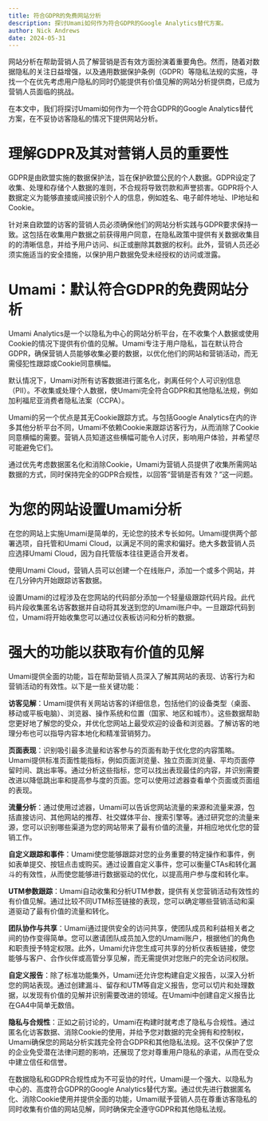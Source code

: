 ```yaml
---
title: 符合GDPR的免费网站分析
description: 探讨Umami如何作为符合GDPR的Google Analytics替代方案。
author: Nick Andrews
date: 2024-05-31
---
```


网站分析在帮助营销人员了解营销是否有效方面扮演着重要角色。然而，随着对数据隐私的关注日益增强，以及通用数据保护条例（GDPR）等隐私法规的实施，寻找一个在优先考虑用户隐私的同时仍能提供有价值见解的网站分析提供商，已成为营销人员面临的挑战。

在本文中，我们将探讨Umami如何作为一个符合GDPR的Google Analytics替代方案，在不妥协访客隐私的情况下提供网站分析。

# 理解GDPR及其对营销人员的重要性

GDPR是由欧盟实施的数据保护法，旨在保护欧盟公民的个人数据。GDPR设定了收集、处理和存储个人数据的准则，不合规将导致罚款和声誉损害。GDPR将个人数据定义为能够直接或间接识别个人的信息，例如姓名、电子邮件地址、IP地址和Cookie。

针对来自欧盟的访客的营销人员必须确保他们的网站分析实践与GDPR要求保持一致。这包括在收集用户数据之前获得用户同意，在隐私政策中提供有关数据收集目的的清晰信息，并给予用户访问、纠正或删除其数据的权利。此外，营销人员还必须实施适当的安全措施，以保护用户数据免受未经授权的访问或泄露。

# Umami：默认符合GDPR的免费网站分析

Umami Analytics是一个以隐私为中心的网站分析平台，在不收集个人数据或使用Cookie的情况下提供有价值的见解。Umami专注于用户隐私，旨在默认符合GDPR，确保营销人员能够收集必要的数据，以优化他们的网站和营销活动，而无需侵犯性跟踪或Cookie同意横幅。

默认情况下，Umami对所有访客数据进行匿名化，剥离任何个人可识别信息（PII）。不收集或处理个人数据，使Umami完全符合GDPR和其他隐私法规，例如加利福尼亚消费者隐私法案（CCPA）。

Umami的另一个优点是其无Cookie跟踪方式。与包括Google Analytics在内的许多其他分析平台不同，Umami不依赖Cookie来跟踪访客行为，从而消除了Cookie同意横幅的需要。营销人员知道这些横幅可能令人讨厌，影响用户体验，并希望尽可能避免它们。

通过优先考虑数据匿名化和消除Cookie，Umami为营销人员提供了收集所需网站数据的方式，同时保持完全的GDPR合规性，以回答“营销是否有效？”这一问题。

# 为您的网站设置Umami分析

在您的网站上实施Umami是简单的，无论您的技术专长如何。Umami提供两个部署选项，自托管和Umami Cloud，以满足不同的需求和偏好。绝大多数营销人员应选择Umami Cloud，因为自托管版本往往更适合开发者。

使用Umami Cloud，营销人员可以创建一个在线账户，添加一个或多个网站，并在几分钟内开始跟踪访客数据。

设置Umami的过程涉及在您网站的代码部分添加一个轻量级跟踪代码片段。此代码片段收集匿名访客数据并自动将其发送到您的Umami账户中。一旦跟踪代码到位，Umami将开始收集您可以通过仪表板访问和分析的数据。

# 强大的功能以获取有价值的见解

Umami提供全面的功能，旨在帮助营销人员深入了解其网站的表现、访客行为和营销活动的有效性。以下是一些关键功能：

**访客见解**：Umami提供有关网站访客的详细信息，包括他们的设备类型（桌面、移动或平板电脑）、浏览器、操作系统和位置（国家、地区和城市）。这些数据帮助您更好地了解您的受众，并优化您网站上最受欢迎的设备和浏览器。了解访客的地理分布也可以指导内容本地化和精准营销努力。

**页面表现**：识别吸引最多流量和访客参与的页面有助于优化您的内容策略。Umami提供标准页面性能指标，例如页面浏览量、独立页面浏览量、平均页面停留时间、跳出率等。通过分析这些指标，您可以找出表现最佳的内容，并识别需要改进以降低跳出率和提高参与度的页面。您可以使用过滤器查看单个页面或页面组的表现。

**流量分析**：通过使用过滤器，Umami可以告诉您网站流量的来源和流量来源，包括直接访问、其他网站的推荐、社交媒体平台、搜索引擎等。通过研究您的流量来源，您可以识别哪些渠道为您的网站带来了最有价值的流量，并相应地优化您的营销工作。

**自定义跟踪和事件**：Umami使您能够跟踪对您的业务重要的特定操作和事件，例如表单提交、按钮点击或购买。通过设置自定义事件，您可以衡量CTAs和转化漏斗的有效性，从而使您能够进行数据驱动的优化，以提高用户参与度和转化率。

**UTM参数跟踪**：Umami自动收集和分析UTM参数，提供有关您营销活动有效性的有价值见解。通过比较不同UTM标签链接的表现，您可以确定哪些营销活动和渠道驱动了最有价值的流量和转化。

**团队协作与共享**：Umami通过提供安全的访问共享，使团队成员和利益相关者之间的协作变得简单。您可以邀请团队成员加入您的Umami账户，根据他们的角色和职责授予特定权限。此外，Umami允许您生成可共享的分析仪表板链接，使您能够与客户、合作伙伴或高管分享见解，而无需提供对您账户的完全访问权限。

**自定义报告**：除了标准功能集外，Umami还允许您构建自定义报告，以深入分析您的网站表现。通过创建漏斗、留存和UTM等自定义报告，您可以切片和处理数据，以发现有价值的见解并识别需要改进的领域。在Umami中创建自定义报告比在GA4中简单无数倍。

**隐私与合规性**：正如之前讨论的，Umami在构建时就考虑了隐私与合规性。通过匿名化访客数据、消除Cookie的使用，并给予您对数据的完全拥有和控制权，Umami确保您的网站分析实践完全符合GDPR和其他隐私法规。这不仅保护了您的企业免受潜在法律问题的影响，还展现了您对尊重用户隐私的承诺，从而在受众中建立信任和信誉。

在数据隐私和GDPR合规性成为不可妥协的时代，Umami是一个强大、以隐私为中心的、高度符合GDPR的Google Analytics替代方案。通过优先进行数据匿名化、消除Cookie使用并提供全面的功能，Umami赋予营销人员在尊重访客隐私的同时收集有价值的网站见解，同时确保完全遵守GDPR和其他隐私法规。